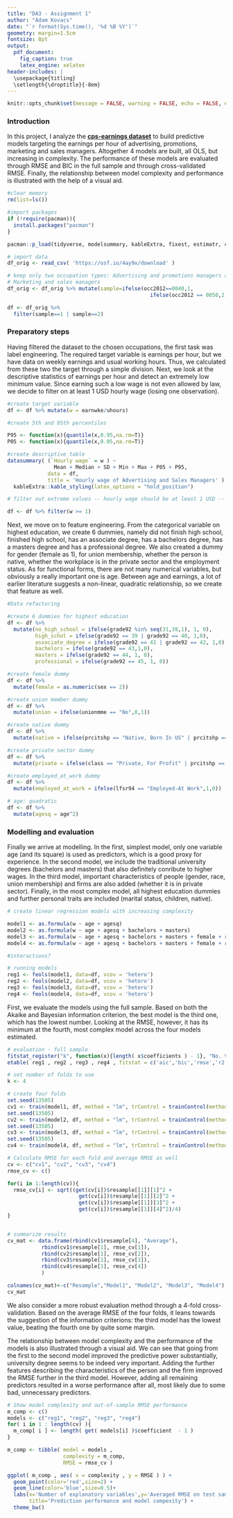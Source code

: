 ```yaml
---
title: "DA3 - Assignment 1"
author: "Adam Kovacs"
date: "`r format(Sys.time(), '%d %B %Y')`"
geometry: margin=1.5cm
fontsize: 8pt
output: 
  pdf_document:
    fig_caption: true
    latex_engine: xelatex
header-includes: |
  \usepackage{titling}
  \setlength{\droptitle}{-8em}
---
```


```r
knitr::opts_chunk$set(message = FALSE, warning = FALSE, echo = FALSE, eval = TRUE)
```


### Introduction

In this project, I analyze the [**cps-earnings dataset**](https://osf.io/g8p9j/) to build predictive models targeting the earnings per hour of advertising, promotions, marketing and sales managers. Altogether 4 models are built, all OLS, but increasing in complexity. The performance of these models are evaluated through RMSE and BIC in the full sample and through cross-validated RMSE. Finally, the relationship between model complexity and performance is illustrated with the help of a visual aid. 

```r
#clear memory
rm(list=ls())

#import packages
if (!require(pacman)){
  install.packages("pacman")
}

pacman::p_load(tidyverse, modelsummary, kableExtra, fixest, estimatr, caret)

# import data
df_orig <- read_csv( 'https://osf.io/4ay9x/download' )

```


```r

# keep only two occupation types: Advertising and promotions managers and 
# Marketing and sales managers
df_orig <- df_orig %>% mutate(sample=ifelse(occ2012==0040,1,
                                              ifelse(occ2012 == 0050,2,0)))

df <- df_orig %>%
  filter(sample==1 | sample==2) 
```

### Preparatory steps

Having filtered the dataset to the chosen occupations, the first task was label engineering. The required target variable is earnings per hour, but we have data on weekly earnings and usual working hours. Thus, we calculated from these two the target through a simple division. Next, we look at the descriptive statistics of earnings per hour and detect an extremely low minimum value. Since earning such a low wage is not even allowed by law, we decide to filter on at least 1 USD hourly wage (losing one observation).

```r

#create target variable
df <- df %>% mutate(w = earnwke/uhours)

#create 5th and 95th percentiles

P95 <- function(x){quantile(x,0.95,na.rm=T)}
P05 <- function(x){quantile(x,0.05,na.rm=T)}

#create descriptive table
datasummary( (`Hourly wage` = w ) ~
               Mean + Median + SD + Min + Max + P05 + P95, 
             data = df,
             title = 'Hourly wage of Advertising and Sales Managers' ) %>% 
  kableExtra::kable_styling(latex_options = "hold_position")

# filter out extreme values -- hourly wage should be at least 1 USD -- lower does not make sense (1 observation lost)

df <- df %>% filter(w >= 1)

```

Next, we move on to feature engineering. From the categorical variable on highest education, we create 6 dummies, namely did not finish high school, finished high school, has an associate degree, has a bachelors degree, has a masters degree and has a professional degree. We also created a dummy for gender (female as 1), for union membership, whether the person is native, whether the workplace is in the private sector and the employment status. 
As for functional forms, there are not many numerical variables, but obviously a really important one is age. Between age and earnings, a lot of earlier literature suggests a non-linear, quadratic relationship, so we create that feature as well. 

```r

#Data refactoring

#create 6 dummies for highest education
df <- df %>%
  mutate(no_high_school = ifelse(grade92 %in% seq(31,38,1), 1, 0),
         high_schol = ifelse(grade92 == 39 | grade92 == 40, 1,0),
         associate_degree = ifelse(grade92 == 41 | grade92 == 42, 1,0),
         bachelors = ifelse(grade92 == 43,1,0),
         masters = ifelse(grade92 == 44, 1, 0),
         professional = ifelse(grade92 == 45, 1, 0))

#create female dummy
df <- df %>%
  mutate(female = as.numeric(sex == 2))

#create union member dummy
df <- df %>%
  mutate(union = ifelse(unionmme == "No",0,1))

#create native dummy
df <- df %>%
  mutate(native = ifelse(prcitshp == "Native, Born In US" | prcitshp == "Native, Born Abroad Of US Parent(s)",1,0))

#create private sector dummy
df <- df %>%
  mutate(private = ifelse(class == "Private, For Profit" | prcitshp == "Private, Nonprofit",1,0))

#create employed_at_work dummy
df <- df %>%
  mutate(employed_at_work = ifelse(lfsr94 == "Employed-At Work",1,0))

# age: quadratic
df <- df %>%
  mutate(agesq = age^2)

```

### Modelling and evaluation

Finally we arrive at modelling. In the first, simplest model, only one variable age (and its square) is used as predictors, which is a good proxy for experience. In the second model, we include the traditional university degrees (bachelors and masters) that also definitely conribute to higher wages. In the third model, important characteristics of people (gender, race, union membership) and firms are also added (whether it is in private sector). Finally, in the most complex model, all highest education dummies and further personal traits are included (marital status, children, native). 

```r
# create linear regression models with increasing complexity

model1 <- as.formula(w ~ age + agesq)
model2 <- as.formula(w ~ age + agesq + bachelors + masters)
model3 <- as.formula(w ~ age + agesq + bachelors + masters + female + race + union + private)
model4 <- as.formula(w ~ age + agesq + bachelors + masters + female + race + union + marital + ownchild + native + private + employed_at_work + no_high_school + high_schol + associate_degree + professional)

#interactions?

# running models
reg1 <- feols(model1, data=df, vcov = 'hetero')
reg2 <- feols(model2, data=df, vcov = 'hetero')
reg3 <- feols(model3, data=df, vcov = 'hetero')
reg4 <- feols(model4, data=df, vcov = 'hetero')

```

First, we evaluate the models using the full sample. Based on both the Akaike and Bayesian information criterion, the best model is the third one, which has the lowest number. Looking at the RMSE, however, it has its minimum at the fourth, most complex model across the four models estimated.

```r

# evaluation - full sample
fitstat_register("k", function(x){length( x$coefficients ) - 1}, "No. Variables")
etable( reg1 , reg2 , reg3 , reg4 , fitstat = c('aic','bic','rmse','r2','ar2','n','k') )

```

```r

# set number of folds to use
k <- 4

# create four folds
set.seed(13505)
cv1 <- train(model1, df, method = "lm", trControl = trainControl(method = "cv", number = k))
set.seed(13505)
cv2 <- train(model2, df, method = "lm", trControl = trainControl(method = "cv", number = k))
set.seed(13505)
cv3 <- train(model3, df, method = "lm", trControl = trainControl(method = "cv", number = k), na.action = "na.omit")
set.seed(13505)
cv4 <- train(model4, df, method = "lm", trControl = trainControl(method = "cv", number = k), na.action = "na.omit")

# Calculate RMSE for each fold and average RMSE as well
cv <- c("cv1", "cv2", "cv3", "cv4")
rmse_cv <- c()

for(i in 1:length(cv)){
  rmse_cv[i] <- sqrt((get(cv[i])$resample[[1]][1]^2 +
                       get(cv[i])$resample[[1]][2]^2 +
                       get(cv[i])$resample[[1]][3]^2 +
                       get(cv[i])$resample[[1]][4]^2)/4)
}


# summarize results
cv_mat <- data.frame(rbind(cv1$resample[4], "Average"),
           rbind(cv1$resample[1], rmse_cv[1]),
           rbind(cv2$resample[1], rmse_cv[2]),
           rbind(cv3$resample[1], rmse_cv[3]),
           rbind(cv4$resample[1], rmse_cv[4])
           )

colnames(cv_mat)<-c("Resample","Model1", "Model2", "Model3", "Model4")
cv_mat 


```

We also consider a more robust evaluation method through a 4-fold cross-validation. Based on the average RMSE of the four folds, it leans towards the suggestion of the information criterions: the third model has the lowest value, beating the fourth one by quite some margin. 

The relationship between model complexity and the performance of the models is also illustrated through a visual aid. We can see that going from the first to the second model improved the predictive power substantially, university degree seems to be indeed very important. Adding the further features describing the characteristics of the person and the firm improved the RMSE further in the third model. However, adding all remaining predictors resulted in a worse performance after all, most likely due to some bad, unnecessary predictors.


```r
# Show model complexity and out-of-sample RMSE performance
m_comp <- c()
models <- c("reg1", "reg2", "reg3", "reg4")
for( i in 1 : length(cv) ){
  m_comp[ i ] <- length( get( models[i] )$coefficient  - 1 ) 
}

m_comp <- tibble( model = models , 
                  complexity = m_comp,
                  RMSE = rmse_cv )

ggplot( m_comp , aes( x = complexity , y = RMSE ) ) +
  geom_point(color='red',size=2) +
  geom_line(color='blue',size=0.5)+
  labs(x='Number of explanatory variables',y='Averaged RMSE on test samples',
       title='Prediction performance and model compexity') +
  theme_bw()
```


